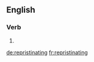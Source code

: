 ==English==

===Verb===
{{head|en|present participle}}

# {{present participle of|repristinate|lang=en}}

[[de:repristinating]]
[[fr:repristinating]]